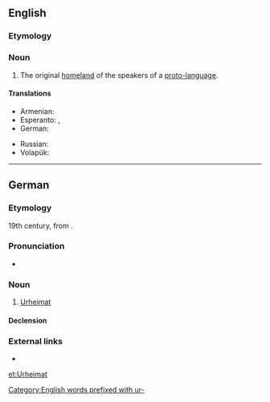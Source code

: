 ==English==

===Etymology===
{{etyl|de|en}} {{term|Urheimat||original homeland|lang=de}}

===Noun===
{{wikipedia}}
{{en-noun}}

# The original [[homeland]] of the speakers of a [[proto-language]].

====Translations====
{{trans-top|the original homeland}}
* Armenian: {{t|hy|նախահայրենիք|tr=naxahayrenikʿ|sc=Armn}}
* Esperanto: {{t|eo|prahejmregiono}}, {{t|eo|prahejmlando}}
* German: {{t|de|Urheimat|f}}
{{trans-mid}}
* Russian: {{t+|ru|прародина|f|sc=Cyrl|tr=praródina}}
* Volapük: {{t|vo|rulomän}}
{{trans-bottom}}

[[Category:English words prefixed with ur-]]

----

==German==
{{wikipedia|lang=de}}

===Etymology===
19th century, from {{prefix|ur|Heimat|t1=proto-, primitive, original|t2=home, homeland|lang=de}}.

===Pronunciation===
* {{IPA|/ˈʔuːɐ̯ˌhaɪ̯maːt/|lang=de}}

===Noun===
{{de-noun|f||Urheimaten}}

# [[#English|Urheimat]]

====Declension====
{{de-decl-noun-f|en}}

===External links===
* {{R:Duden}}

[[et:Urheimat]]
